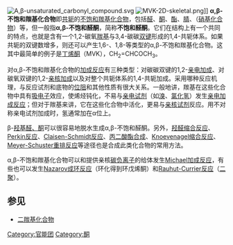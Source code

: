 {{lowercase}}
[[File:Α,β-unsaturated_carbonyl_compound.svg|thumb]]
[[File:MVK-2D-skeletal.png|thumb]]]]
'''α,β-不饱和羰基化合物'''即[[共轭体系|共轭]]的[[不饱和化合物|不饱和]][[羰基化合物|羰基化合物]]，包括[[醛|醛]]、[[酮|酮]]、[[酯|酯]]、[[腈|腈]]、（[[硝基化合物|硝基化合物]]）等，但一般指'''α,β-不饱和醛酮'''，简称'''不饱和醛酮'''。它们在结构上有一个共同的特点，也就是含有一个1,2-碳氧[[羰基|羰基]]与3,4-碳碳[[双键|双键]]形成的1,4-共轭体系。如果共轭的双键数增多，则还可以产生1,6-、1,8-等类型的α,β-不饱和羰基化合物。这其中最简单的例子是[[丁烯酮|丁烯酮]]（MVK），CH<sub>2</sub>=CHCOCH<sub>3</sub>。

对α,β-不饱和羰基化合物的[[加成反应|加成反应]]有三种类型：对碳碳双键的1,2-[[亲电加成反应|亲电加成]]、对碳氧双键的1,2-[[亲核加成|亲核加成]]以及对整个共轭体系的1,4-共轭加成。采用哪种反应机理，与反应试剂和底物的[[位阻|位阻]]和其他性质有很大关系。一般地讲，羰基在这些化合物中具有[[吸电子|吸电子]]效应，使烯烃钝化，不易与[[亲电试剂|亲电试剂]]（如[[溴|溴]]、[[氯化氢|氯化氢]]）发生[[亲电加成反应|亲电加成反应]]；但对于羰基来讲，它在这些化合物中活化，更易与[[亲核试剂|亲核试剂]]反应。用不对称亲电试剂加成时，氢通常加在α位上。

β-[[羟基酮|羟基醛、酮]]可以很容易地脱水生成α,β-不饱和醛酮。另外，[[羟醛缩合反应|羟醛缩合反应]]、[[Perkin反应|Perkin反应]]、[[Claisen-Schmidt反应|Claisen-Schmidt反应]]、[[丙二酸酯合成|丙二酸酯合成]]、[[Knoevenagel缩合反应|Knoevenagel缩合反应]]、[[Meyer-Schuster重排反应|Meyer-Schuster重排反应]]等途径也是合成此类化合物的常用方法。

α,β-不饱和羰基化合物可以和提供亲核[[碳负离子|碳负离子]]的给体发生[[Michael加成反应|Michael加成反应]]，有些也可以发生[[Nazarov成环反应|Nazarov成环反应]]（环化得到环戊烯酮）和[[Rauhut-Currier反应|Rauhut-Currier反应]]（[[二聚|二聚]]）。

== 参见 ==
*[[二羰基化合物|二羰基化合物]]

{{官能团}}

{{Authority control}}
[[Category:官能团|Category:官能团]]
[[Category:酮|Category:酮]]